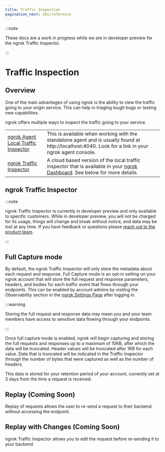 ```yaml
---
title: Traffic Inspection
pagination_next: obs/reference
---
```


:::note

These docs are a work in progress while we are in developer preview for the ngrok Traffic Inspector.

:::

# Traffic Inspection

## Overview

One of the main advantages of using ngrok is the ability to view the traffic going
to your origin service. This can help in triaging tough bugs or testing new capabilities.

ngrok offers multiple ways to inspect the traffic going to your service.

|                                                                              |                                                                                                                                                                                           |
| ---------------------------------------------------------------------------- | ----------------------------------------------------------------------------------------------------------------------------------------------------------------------------------------- |
| [ngrok Agent Local Traffic Inspector](/docs/agent/web-inspection-interface/) | This is available when working with the standalone agent and is usually found at http://localhost:4040. Look for a link in your ngrok agent console.                                      |
| [ngrok Traffic Inspector](#ngrok-traffic-inspector)                          | A cloud based version of the local traffic inspector that is available in your [ngrok Dashboard](https://dashboard.ngrok.com/observability/traffic-insights). See below for more details. |

## ngrok Traffic Inspector

:::note

ngrok Traffic Inspector is currently in developer preview and only available to
specific customers. While in developer preview, you will not be charged for its usage, things will change and break
without notice, and data may be lost at any time. If you have feedback or questions
please [reach out to the product team](mailto:support@ngrok.com?subject=Traffic%20Insights%20Feedback).

:::

## Full Capture mode

By default, the ngrok Traffic Inspector will only store the metadata about each request and response. Full Capture mode is an opt-in setting on your ngrok account that will store the full request and response parameters, headers, and bodies for each traffic event that flows through your endpoints.
This can be enabled by account admins by visiting the Observability section in the [ngrok Settings Page](https://dashboard.ngrok.com/settings#observability) after logging in.

:::warning

Storing the full request and response data may mean you and your team members have access to sensitive data flowing through your endpoints.

:::

Once full capture mode is enabled, ngrok will begin capturing and storing the full requests and responses up to a maximum of 10KB, after which the data will be truncated. Header values will be truncated after 1KB for each value.
Data that is truncated will be indicated in the Traffic Inspector through the number of bytes that were captured as well as the number of headers.

This data is stored for your retention period of your account, currently set at 3 days from the time a request is received.

## Replay (Coming Soon)

Replay of requests allows the user to re-send a request to their backend without accessing the endpoint.

## Replay with Changes (Coming Soon)

ngrok Traffic Inspector allows you to edit the request before re-sending it to your backend.
